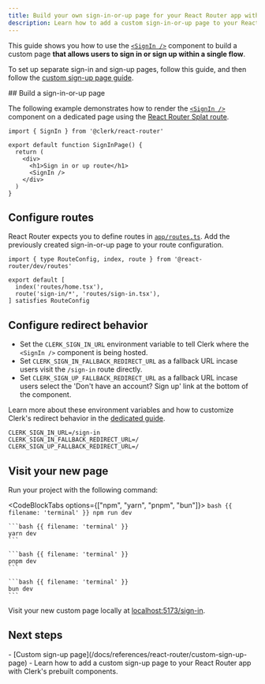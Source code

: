 ```yaml
---
title: Build your own sign-in-or-up page for your React Router app with Clerk
description: Learn how to add a custom sign-in-or-up page to your React Router app with Clerk's prebuilt components.
---
```


This guide shows you how to use the [`<SignIn />`](/docs/components/authentication/sign-in) component to build a custom page **that allows users to sign in or sign up within a single flow**.

To set up separate sign-in and sign-up pages, follow this guide, and then follow the [custom sign-up page guide](/docs/references/react-router/custom-sign-up-page).

<Steps>
  ## Build a sign-in-or-up page

  The following example demonstrates how to render the [`<SignIn />`](/docs/components/authentication/sign-in) component on a dedicated page using the [React Router Splat route](https://reactrouter.com/start/framework/routing#splats).

  ```tsx {{ filename: 'app/routes/sign-in.tsx' }}
  import { SignIn } from '@clerk/react-router'

  export default function SignInPage() {
    return (
      <div>
        <h1>Sign in or up route</h1>
        <SignIn />
      </div>
    )
  }
  ```

  ## Configure routes

  React Router expects you to define routes in [`app/routes.ts`](https://reactrouter.com/start/framework/routing). Add the previously created sign-in-or-up page to your route configuration.

  ```tsx {{ filename: 'app/routes.ts', mark: [5] }}
  import { type RouteConfig, index, route } from '@react-router/dev/routes'

  export default [
    index('routes/home.tsx'),
    route('sign-in/*', 'routes/sign-in.tsx'),
  ] satisfies RouteConfig
  ```

  ## Configure redirect behavior

  - Set the `CLERK_SIGN_IN_URL` environment variable to tell Clerk where the `<SignIn />` component is being hosted.
  - Set `CLERK_SIGN_IN_FALLBACK_REDIRECT_URL` as a fallback URL incase users visit the `/sign-in` route directly.
  - Set `CLERK_SIGN_UP_FALLBACK_REDIRECT_URL` as a fallback URL incase users select the 'Don't have an account? Sign up' link at the bottom of the component.

  Learn more about these environment variables and how to customize Clerk's redirect behavior in the [dedicated guide](/docs/guides/development/customize-redirect-urls).

  ```env {{ filename: '.env' }}
  CLERK_SIGN_IN_URL=/sign-in
  CLERK_SIGN_IN_FALLBACK_REDIRECT_URL=/
  CLERK_SIGN_UP_FALLBACK_REDIRECT_URL=/
  ```

  ## Visit your new page

  Run your project with the following command:

  <CodeBlockTabs options={["npm", "yarn", "pnpm", "bun"]}>
    ```bash {{ filename: 'terminal' }}
    npm run dev
    ```

    ```bash {{ filename: 'terminal' }}
    yarn dev
    ```

    ```bash {{ filename: 'terminal' }}
    pnpm dev
    ```

    ```bash {{ filename: 'terminal' }}
    bun dev
    ```
  </CodeBlockTabs>

  Visit your new custom page locally at [localhost:5173/sign-in](http://localhost:5173/sign-in).
</Steps>

## Next steps

<Cards>
  - [Custom sign-up page](/docs/references/react-router/custom-sign-up-page)
  - Learn how to add a custom sign-up page to your React Router app with Clerk's prebuilt components.
</Cards>
